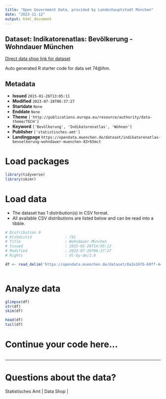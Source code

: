 ```yaml
---
title: "Open Government Data, provided by Landeshauptstadt München"
date: "2023-11-12"
output: html_document
---
```


## Dataset: Indikatorenatlas: Bevölkerung - Wohndauer München

[Direct data shop link for dataset](https://opendata.muenchen.de/dataset/indikatorenatlas-bevoelkerung-wohndauer-muenchen-83r65mct)

Auto generated R starter code for data set 74@lhm.

## Metadata

- **Issued** `2015-01-26T13:05:11`
- **Modified** `2023-07-28T06:37:27`
- **Startdate** `None`
- **Enddate** `None`
- **Theme** `['http://publications.europa.eu/resource/authority/data-theme/TECH']`
- **Keyword** `['Bevölkerung', 'Indikatorenatlas', 'Wohnen']`
- **Publisher** `['statistisches-amt']`
- **Landingpage** `https://opendata.muenchen.de/dataset/indikatorenatlas-bevoelkerung-wohndauer-muenchen-83r65mct`


# Load packages

```r

library(tidyverse)
library(skimr)

```

# Load data

-   The dataset has 1 distribution(s) in CSV format.
-   All available CSV distributions are listed below and can be read into a tibble.

```r

# Distribution 0
# Ktzhdistid               : 741
# Title                    : Wohndauer München
# Issued                   : 2015-01-26T14:05:12
# Modified                 : 2023-07-28T06:37:27
# Rights                   : dl-by-de/2.0

df <- read_delim('https://opendata.muenchen.de/dataset/8a2e197b-69ff-4456-aff1-48763cb5dea3/resource/773a81c6-1467-4c4a-adde-329776f4b44e/download/indikat_bevoelkerung_wohndauer_muenchen_240723.csv')



```

# Analyze data

```r

glimpse(df)
str(df)
skim(df)

head(df)
tail(df)

```

# Continue your code here...

```r

```

------------------------------------------------------------------------

# Questions about the data?

Statistisches Amt | Data Shop | 
